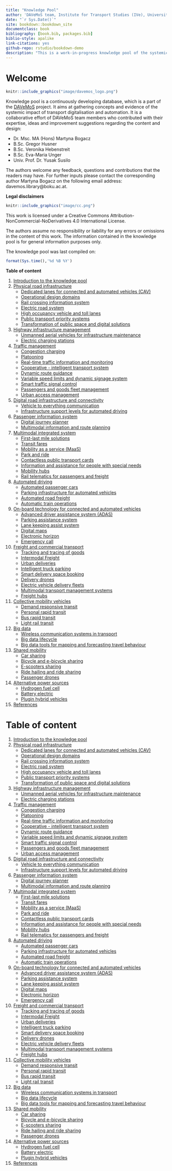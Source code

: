 ```yaml
---
title: "Knowledge Pool"
author: 'DAVeMoS team, Institute for Transport Studies (IVe), University of Natural Resources and Life Sciences in Vienna'
date: "`r Sys.Date()`"
site: bookdown::bookdown_site
documentclass: book
bibliography: [book.bib, packages.bib]
biblio-style: apalike
link-citations: yes
github-repo: rstudio/bookdown-demo
description: "This is a work-in-progress knowledge pool of the systemic impact of transport digitalisation and automation."
---
```


# Welcome {-}

```r
knitr::include_graphics("image/davemos_logo.png")
```

Knowledge pool is a continuously developing database, which is a part of the [DAVeMoS](https://www.davemos.online/){target="_blank"} project. It aims at gathering concepts and evidence of the systemic impact of transport digitalisation and automation. It is a collaborative effort of DAVeMoS team members who contributed with their expertise, ideas and improvement suggestions regarding the content and design:

- Dr. Msc. MA (Hons) Martyna Bogacz
- B.Sc. Gregor Husner
- B.Sc. Veronika Hebenstreit
- B.Sc. Eva-Maria Unger
- Univ. Prof. Dr. Yusak Susilo


The authors welcome any feedback, questions and contributions that the readers may have. For further inputs please contact the corresponding author Martyna Bogacz on the following email address: davemos.library@boku.ac.at. <br/>

**Legal disclaimers**

```r
knitr::include_graphics("image/cc.png")
```

This work is licensed under a Creative Commons Attribution-NonCommercial-NoDerivatives 4.0 International License. <br/>


The authors assume no responsibility or liability for any errors or omissions in the content of this work. The information contained in the knowledge pool is for general information purposes only.<br/>

The knowledge pool was last compiled on:

```r
format(Sys.time(),'%d %B %Y')
```

**Table of content**

1. [Introduction to the knowledge pool](#intro)
2. [Physical road infrastructure](#infrastructure)
    - [Dedicated lanes for connected and automated vehicles (CAV)](#dedicated_lanes)  
    - [Operational design domains](#ODD)  
    - [Rail crossing information system](#rail_crossing_info_system)  
    - [Electric road system](#ers)  
    - [High occupancy vehicle and toll lanes](#high_occupancy)  
    - [Public transport priority systems](#public_trans_priority)  
    - [Transformation of public space and digital solutions](#transformation_public_space)  
3. [Highway infrastructure management](#highway)
    - [Unmanned aerial vehicles for infrastructure maintenance](#uav)  
    - [Electric charging stations](#charging_station)  
4. [Traffic management](#traffic)
    - [Congestion charging](#congestion_charging)  
    - [Platooning](#platooning)  
    - [Real-time traffic information and monitoring](#traffic_info_monitoring)  
    - [Cooperative - intelligent transport system](#cits)  
    - [Dynamic route guidance](#dynamic_route)  
    - [Variable speed limits and dynamic signage system](#variable_speed)  
    - [Smart traffic signal control](#adaptive_traffic_control)  
    - [Passengers and goods fleet management](#p_g_fleet_management)  
    - [Urban access management](#urban_access)  
5. [Digital road infrastructure and connectivity](#digital)
    - [Vehicle to everything communication](#v2x)  
    - [Infrastructure support levels for automated driving](#infrast_support_level)  
6. [Passenger information system](#passenger)
    - [Digital journey planner](#djp)  
    - [Multimodal information and route planning](#info_and_route_planning)  
7. [Multimodal integrated system](#multimodal)
    - [First-last mile solutions](#flms)  
    - [Transit fares](#dist_time_fares)  
    - [Mobility as a service (MaaS)](#maas)  
    - [Park and ride](#p_r)  
    - [Contactless public transport cards](#contactless_cards)  
    - [Information and assistance for people with special needs](#special_needs)  
    - [Mobility hubs](#mobility_hubs)  
    - [Rail telematics for passengers and freight](#rail_telematics)  
8. [Automated driving](#connected)
    - [Automated passenger cars](#av) 
    - [Parking infrastructure for automated vehicles](#parking_av)
    - [Automated road freight](#automated_road_freight)
    - [Automatic train operations](#automatic_train)  
9. [On-board technology for connected and automated vehicles](#onboard)
    - [Advanced driver assistance system (ADAS)](#adas)  
    - [Parking assistance system](#parking_assistance)  
    - [Lane keeping assist system ](#lane_keeping)  
    - [Digital maps](#digital_maps)  
    - [Electronic horizon](#ehorizon)  
    - [Emergency call](#ecall)  
10. [Freight and commercial transport](#freight)
    - [Tracking and tracing of goods](#dangerous_goods)  
    - [Intermodal Freight](#intermodal_freight)  
    - [Urban deliveries](#urban_delivery)  
    - [Intelligent truck parking](#intelligent_truck_park)  
    - [Smart delivery space booking](#space_book)  
    - [Delivery drones](#delivery_drone)  
    - [Electric vehicle delivery fleets](#electric_delivery_fleets)  
    - [Multimodal transport management systems](#mtms)  
    - [Freight hubs](#freight_hubs)  
11. [Collective mobility vehicles](#collective)
    - [Demand responsive transit](#drt)  
    - [Personal rapid transit](#prt)  
    - [Bus rapid transit](#brt)  
    - [Light rail transit](#lrt)  
12. [Big data](#big)
    - [Wireless communication systems in transport](#wireless_com)  
    - [Big data lifecycle](#bd_life)
    - [Big data tools for mapping and forecasting travel behaviour](#bd_tool_maping)  
13. [Shared mobility](#shared)
    - [Car sharing](#car_sharing)  
    - [Bicycle and e-bicycle sharing](#bike_sharing)  
    - [E-scooters sharing](#scooters)  
    - [Ride hailing and ride sharing](#ride_hailing)  
    - [Passenger drones](#passenger_drones)
14. [Alternative power sources](#alternative)
    - [Hydrogen fuel cell](#FCEV)  
    - [Battery electric](#bev)  
    - [Plugin hybrid vehicles](#plugin_hybrid)  
15. [References](#reference)

# Table of content {-}

1. [Introduction to the knowledge pool](#intro)
2. [Physical road infrastructure](#infrastructure)
    - [Dedicated lanes for connected and automated vehicles (CAV)](#dedicated_lanes)  
    - [Operational design domains](#ODD)  
    - [Rail crossing information system](#rail_crossing_info_system)  
    - [Electric road system](#ers)  
    - [High occupancy vehicle and toll lanes](#high_occupancy)  
    - [Public transport priority systems](#public_trans_priority)  
    - [Transformation of public space and digital solutions](#transformation_public_space)  
3. [Highway infrastructure management](#highway)
    - [Unmanned aerial vehicles for infrastructure maintenance](#uav)  
    - [Electric charging stations](#charging_station)  
4. [Traffic management](#traffic)
    - [Congestion charging](#congestion_charging)  
    - [Platooning](#platooning)  
    - [Real-time traffic information and monitoring](#traffic_info_monitoring)  
    - [Cooperative - intelligent transport system](#cits)  
    - [Dynamic route guidance](#dynamic_route)  
    - [Variable speed limits and dynamic signage system](#variable_speed)  
    - [Smart traffic signal control](#adaptive_traffic_control)  
    - [Passengers and goods fleet management](#p_g_fleet_management)  
    - [Urban access management](#urban_access)  
5. [Digital road infrastructure and connectivity](#digital)
    - [Vehicle to everything communication](#v2x)  
    - [Infrastructure support levels for automated driving](#infrast_support_level)  
6. [Passenger information system](#passenger)
    - [Digital journey planner](#djp)  
    - [Multimodal information and route planning](#info_and_route_planning)  
7. [Multimodal integrated system](#multimodal)
    - [First-last mile solutions](#flms)  
    - [Transit fares](#dist_time_fares)
    - [Mobility as a service (MaaS)](#maas)  
    - [Park and ride](#p_r)  
    - [Contactless public transport cards](#contactless_cards)  
    - [Information and assistance for people with special needs](#special_needs)  
    - [Mobility hubs](#mobility_hubs)  
    - [Rail telematics for passengers and freight](#rail_telematics)  
8. [Automated driving](#connected)
    - [Automated passenger cars](#av)
    - [Parking infrastructure for automated vehicles](#parking_av)
    - [Automated road freight](#automated_road_freight)  
    - [Automatic train operations](#automatic_train)  
9. [On-board technology for connected and automated vehicles](#onboard)
    - [Advanced driver assistance system (ADAS)](#adas)  
    - [Parking assistance system](#parking_assistance)  
    - [Lane keeping assist system](#lane_keeping)  
    - [Digital maps](#digital_maps)  
    - [Electronic horizon](#ehorizon)  
    - [Emergency call](#ecall)  
10. [Freight and commercial transport](#freight)
    - [Tracking and tracing of goods](#dangerous_goods)  
    - [Intermodal Freight](#intermodal_freight)  
    - [Urban deliveries](#urban_delivery)  
    - [Intelligent truck parking](#intelligent_truck_park)  
    - [Smart delivery space booking](#space_book)  
    - [Delivery drones](#delivery_drone)  
    - [Electric vehicle delivery fleets](#electric_delivery_fleets)  
    - [Multimodal transport management systems](#mtms)  
    - [Freight hubs](#freight_hubs)  
11. [Collective mobility vehicles](#collective)
    - [Demand responsive transit](#drt)  
    - [Personal rapid transit](#prt)  
    - [Bus rapid transit](#brt)  
    - [Light rail transit](#lrt)  
12. [Big data](#big)
    - [Wireless communication systems in transport](#wireless_com)  
    - [Big data lifecycle](#bd_life)
    - [Big data tools for mapping and forecasting travel behaviour](#bd_tool_maping)  
13. [Shared mobility](#shared)
    - [Car sharing](#car_sharing)  
    - [Bicycle and e-bicycle sharing](#bike_sharing)  
    - [E-scooters sharing](#scooters)  
    - [Ride hailing and ride sharing](#ride_hailing)
    - [Passenger drones](#passenger_drones)  
14. [Alternative power sources](#alternative)
    - [Hydrogen fuel cell](#FCEV)  
    - [Battery electric](#bev)  
    - [Plugin hybrid vehicles](#plugin_hybrid) 
15. [References](#reference)


